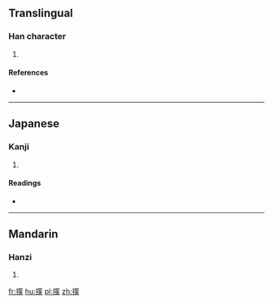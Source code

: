 ==Translingual==

===Han character===
{{Han char|rn=64|rad=手|as=13|sn=16|four=|canj=手竹大人 (QHKO)}}

# {{defn|Han|sort=手13}}

====References====
* {{Han ref|kx=0458.120|dkj=12803|dj=0807.030|hdz=31970.070|uh=64CC|ud=25804}}

----

==Japanese==

===Kanji===
{{ja-kanji|grade=|rs=手13}}

# {{defn|lang=ja|sort=手13}}

====Readings====
* {{ja-readings|on=[[さく]] (saku), [[ちゃく]] (chaku)|kun=[[もちざお]] (mochizao)}}

----

==Mandarin==

===Hanzi===
{{cmn-hanzi|pin=[[cào]] ([[cao4]]), [[suǒ]] ([[suo3]])|wg=ts'ao<sup>4</sup>, so<sup>3</sup>}}

# {{defn|lang=cmn|sort=手13}}

[[fr:擌]]
[[hu:擌]]
[[pl:擌]]
[[zh:擌]]